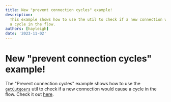 ```yaml
---
title: New "prevent connection cycles" example!
description:
  This example shows how to use the util to check if a new connection would cause
  a cycle in the flow.
authors: [hayleigh]
date: '2023-11-02'
---
```





# New "prevent connection cycles" example!

The "Prevent connection cycles" example shows how to use the
[`getOutgoers`](/api-reference/utils/get-outgoers) util to check if a new
connection would cause a cycle in the flow. Check it out [here](/examples/interaction/prevent-cycles).

<RemoteCodeViewer
  route="examples/interaction/prevent-cycles"
  framework="react"
  showEditor={false}
/>
